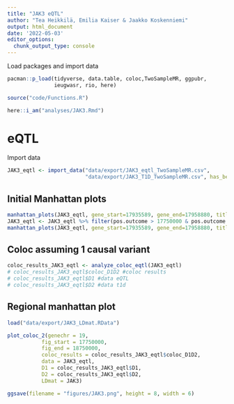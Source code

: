 ---
title: "JAK3 eQTL"
author: "Tea Heikkilä, Emilia Kaiser & Jaakko Koskenniemi"
output: html_document
date: '2022-05-03'
editor_options:
  chunk_output_type: console
---

  Load packages and import data
```{r}
pacman::p_load(tidyverse, data.table, coloc,TwoSampleMR, ggpubr, 
               ieugwasr, rio, here)

source("code/Functions.R")

here::i_am("analyses/JAK3.Rmd")

```

# eQTL

Import data 
```{r}
JAK3_eqtl <- import_data("data/export/JAK3_eqtl_TwoSampleMR.csv", 
                         "data/export/JAK3_T1D_TwoSampleMR.csv", has_beta = FALSE)
```

## Initial Manhattan plots
```{r}
manhattan_plots(JAK3_eqtl, gene_start=17935589, gene_end=17958880, title = "JAK3")
JAK3_eqtl <- JAK3_eqtl %>% filter(pos.outcome > 17750000 & pos.outcome < 18750000) 
manhattan_plots(JAK3_eqtl, gene_start=17935589, gene_end=17958880, title = "JAK3")
```

## Coloc assuming 1 causal variant
```{r}
coloc_results_JAK3_eqtl <- analyze_coloc_eqtl(JAK3_eqtl)
# coloc_results_JAK3_eqtl$coloc_D1D2 #coloc results
# coloc_results_JAK3_eqtl$D1 #data eQTL
# coloc_results_JAK3_eqtl$D2 #data t1d

```

## Regional manhattan plot

```{r}

load("data/export/JAK3_LDmat.RData")

plot_coloc_2(genechr = 19,
           fig_start = 17750000,
           fig_end = 18750000,
           coloc_results = coloc_results_JAK3_eqtl$coloc_D1D2,
           data = JAK3_eqtl,
           D1 = coloc_results_JAK3_eqtl$D1,
           D2 = coloc_results_JAK3_eqtl$D2,
           LDmat = JAK3)

ggsave(filename = "figures/JAK3.png", height = 8, width = 6)
```
